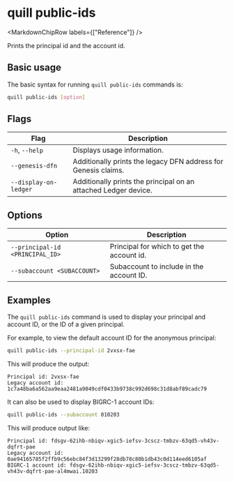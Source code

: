 
# quill public-ids

<MarkdownChipRow labels={["Reference"]} />

Prints the principal id and the account id.

## Basic usage

The basic syntax for running `quill public-ids` commands is:

``` bash
quill public-ids [option]
```

## Flags

| Flag                  | Description                                                     |
|-----------------------|-----------------------------------------------------------------|
| `-h`, `--help`        | Displays usage information.                                     |
| `--genesis-dfn`       | Additionally prints the legacy DFN address for Genesis claims.  |
| `--display-on-ledger` | Additionally prints the principal on an attached Ledger device. |

## Options

| Option                          | Description                                |
|---------------------------------|--------------------------------------------|
| `--principal-id <PRINCIPAL_ID>` | Principal for which to get the account id. |
| `--subaccount <SUBACCOUNT>`     | Subaccount to include in the account ID.   |

## Examples

The `quill public-ids` command is used to display your principal and account ID, or the ID of a given principal.

For example, to view the default account ID for the anonymous principal:

```sh
quill public-ids --principal-id 2vxsx-fae
```

This will produce the output:

```
Principal id: 2vxsx-fae
Legacy account id: 1c7a48ba6a562aa9eaa2481a9049cdf0433b9738c992d698c31d8abf89cadc79
```

It can also be used to display BIGRC-1 account IDs:

```sh
quill public-ids --subaccount 010203
```

This will produce output like:

```
Principal id: fdsgv-62ihb-nbiqv-xgic5-iefsv-3cscz-tmbzv-63qd5-vh43v-dqfrt-pae
Legacy account id: 0ae94165785f2ffb9c56ebc84f3d13299f28db78c80b1db43c0d114eed6105af
BIGRC-1 account id: fdsgv-62ihb-nbiqv-xgic5-iefsv-3cscz-tmbzv-63qd5-vh43v-dqfrt-pae-al4mwai.10203
```
